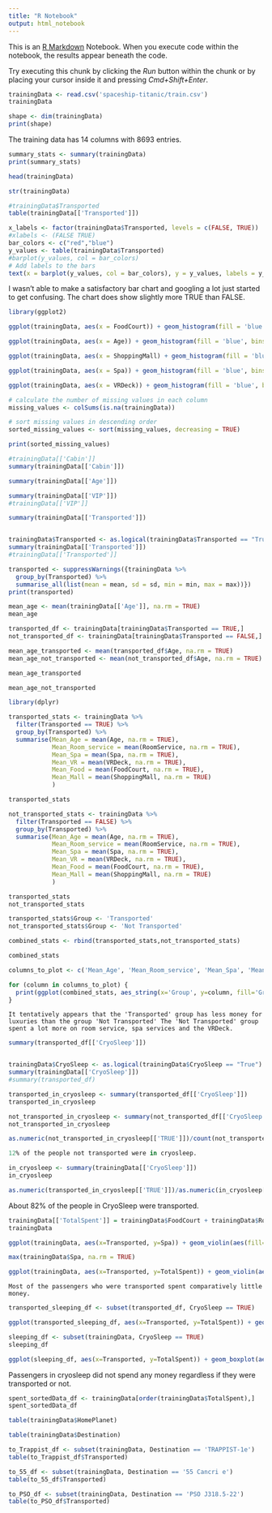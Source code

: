 ```yaml
---
title: "R Notebook"
output: html_notebook
---
```


This is an [R Markdown](http://rmarkdown.rstudio.com) Notebook. When you execute code within the notebook, the results appear beneath the code.

Try executing this chunk by clicking the *Run* button within the chunk or by placing your cursor inside it and pressing *Cmd+Shift+Enter*.

```r
trainingData <- read.csv('spaceship-titanic/train.csv')
trainingData
```

```r
shape <- dim(trainingData)
print(shape)
```

The training data has 14 columns with 8693 entries.

```r
summary_stats <- summary(trainingData)
print(summary_stats)
```

```r
head(trainingData)
```

```r
str(trainingData)
```

```r
#trainingData$Transported
table(trainingData[['Transported']])
```

```r
x_labels <- factor(trainingData$Transported, levels = c(FALSE, TRUE))
#xlabels <- (FALSE TRUE)
bar_colors <- c("red","blue")
y_values <- table(trainingData$Transported)
#barplot(y_values, col = bar_colors)
# Add labels to the bars
text(x = barplot(y_values, col = bar_colors), y = y_values, labels = y_values, pos = 3, cex = 0.8)
```

I wasn't able to make a satisfactory bar chart and googling a lot just started to get confusing. The chart does show slightly more TRUE than FALSE.

```r
library(ggplot2)


```

```r
ggplot(trainingData, aes(x = FoodCourt)) + geom_histogram(fill = 'blue', bins = 50)
```

```r
ggplot(trainingData, aes(x = Age)) + geom_histogram(fill = 'blue', bins = 50)
```

```r
ggplot(trainingData, aes(x = ShoppingMall) + geom_histogram(fill = 'blue', bins = 50)
```

```r
ggplot(trainingData, aes(x = Spa)) + geom_histogram(fill = 'blue', bins = 50)
```

```r
ggplot(trainingData, aes(x = VRDeck)) + geom_histogram(fill = 'blue', bins = 50)
```

```r
# calculate the number of missing values in each column
missing_values <- colSums(is.na(trainingData))

# sort missing values in descending order
sorted_missing_values <- sort(missing_values, decreasing = TRUE)

print(sorted_missing_values)
```

```r
#trainingData[['Cabin']]
summary(trainingData[['Cabin']])
```

```r
summary(trainingData[['Age']])
```

```r
summary(trainingData[['VIP']])
#trainingData[['VIP']]
```

```r
summary(trainingData[['Transported']])
```

```Transported
```

```r
trainingData$Transported <- as.logical(trainingData$Transported == "True")
summary(trainingData[['Transported']])
#trainingData[['Transported']]
```

```r
transported <- suppressWarnings({trainingData %>%
  group_by(Transported) %>%
  summarise_all(list(mean = mean, sd = sd, min = min, max = max))})
print(transported)
```

```r
mean_age <- mean(trainingData[['Age']], na.rm = TRUE)
mean_age
```

```r
transported_df <- trainingData[trainingData$Transported == TRUE,]
not_transported_df <- trainingData[trainingData$Transported == FALSE,]
```

```r
mean_age_transported <- mean(transported_df$Age, na.rm = TRUE)
mean_age_not_transported <- mean(not_transported_df$Age, na.rm = TRUE)
```

```r
mean_age_transported
```

```r
mean_age_not_transported
```

```r
library(dplyr)

transported_stats <- trainingData %>%
  filter(Transported == TRUE) %>%
  group_by(Transported) %>%
  summarise(Mean_Age = mean(Age, na.rm = TRUE),
            Mean_Room_service = mean(RoomService, na.rm = TRUE),
            Mean_Spa = mean(Spa, na.rm = TRUE),
            Mean_VR = mean(VRDeck, na.rm = TRUE),
            Mean_Food = mean(FoodCourt, na.rm = TRUE),
            Mean_Mall = mean(ShoppingMall, na.rm = TRUE)
            )
```

```r
transported_stats
```

```r
not_transported_stats <- trainingData %>%
  filter(Transported == FALSE) %>%
  group_by(Transported) %>%
  summarise(Mean_Age = mean(Age, na.rm = TRUE),
            Mean_Room_service = mean(RoomService, na.rm = TRUE),
            Mean_Spa = mean(Spa, na.rm = TRUE),
            Mean_VR = mean(VRDeck, na.rm = TRUE),
            Mean_Food = mean(FoodCourt, na.rm = TRUE),
            Mean_Mall = mean(ShoppingMall, na.rm = TRUE)
            )
```

```r
transported_stats
not_transported_stats
```

```r
transported_stats$Group <- 'Transported'
not_transported_stats$Group <- 'Not Transported'

combined_stats <- rbind(transported_stats,not_transported_stats)

combined_stats
```

```r
columns_to_plot <- c('Mean_Age', 'Mean_Room_service', 'Mean_Spa', 'Mean_VR', 'Mean_Food', 'Mean_Mall')

for (column in columns_to_plot) {
  print(ggplot(combined_stats, aes_string(x='Group', y=column, fill='Group')) + geom_bar(stat='identity', position = 'dodge') + labs(title = paste("Comparison of", column), x="Group", y=column, fill="Group"))
}
```

```There

It tentatively appears that the 'Transported' group has less money for luxuries than the group 'Not Transported' The 'Not Transported' group spent a lot more on room service, spa services and the VRDeck.
```

```r
summary(transported_df[['CryoSleep']])
```

```CryoSleep
```

```r
trainingData$CryoSleep <- as.logical(trainingData$CryoSleep == "True")
summary(trainingData[['CryoSleep']])
#summary(transported_df)
```

```r
transported_in_cryosleep <- summary(transported_df[['CryoSleep']])
transported_in_cryosleep
```

```r
not_transported_in_cryosleep <- summary(not_transported_df[['CryoSleep']])
not_transported_in_cryosleep
```

```r
as.numeric(not_transported_in_cryosleep[['TRUE']])/count(not_transported_df)
```

```r
12% of the people not transported were in cryosleep.
```

```r
in_cryosleep <- summary(trainingData[['CryoSleep']])
in_cryosleep
```

```r
as.numeric(transported_in_cryosleep[['TRUE']])/as.numeric(in_cryosleep[['TRUE']])
```

About 82% of the people in CryoSleep were transported.

```r
trainingData[['TotalSpent']] = trainingData$FoodCourt + trainingData$RoomService + trainingData$Spa + trainingData$VRDeck + trainingData$ShoppingMall
trainingData
```

```r
ggplot(trainingData, aes(x=Transported, y=Spa)) + geom_violin(aes(fill=Transported), trim=FALSE) + labs(x="Transported", y="Spa")
```

```r
max(trainingData$Spa, na.rm = TRUE)
```

```r
ggplot(trainingData, aes(x=Transported, y=TotalSpent)) + geom_violin(aes(fill=Transported), trim=FALSE) + labs(x="Transported", y="Total Spent")
```

```The
Most of the passengers who were transported spent comparatively little money.
```

```r
transported_sleeping_df <- subset(transported_df, CryoSleep == TRUE)
```

```r
ggplot(transported_sleeping_df, aes(x=Transported, y=TotalSpent)) + geom_boxplot(aes(fill=Transported)) + labs(x="Transported", y="Total Spent")
```

```r
sleeping_df <- subset(trainingData, CryoSleep == TRUE)
sleeping_df
```

```r
ggplot(sleeping_df, aes(x=Transported, y=TotalSpent)) + geom_boxplot(aes(fill=Transported)) + labs(x="Transported", y="Total Spent")
```

Passengers in cryosleep did not spend any money regardless if they were transported or not.

```r
spent_sortedData_df <- trainingData[order(trainingData$TotalSpent),]
spent_sortedData_df
```

```r
table(trainingData$HomePlanet)
```

```r
table(trainingData$Destination)
```

```r
to_Trappist_df <- subset(trainingData, Destination == 'TRAPPIST-1e')
table(to_Trappist_df$Transported)
```

```r
to_55_df <- subset(trainingData, Destination == '55 Cancri e')
table(to_55_df$Transported)
```

```r
to_PSO_df <- subset(trainingData, Destination == 'PSO J318.5-22')
table(to_PSO_df$Transported)
```
